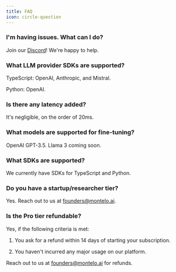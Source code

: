 ```yaml
---
title: FAQ
icon: circle-question
---
```


### I'm having issues. What can I do?

Join our [Discord](https://discord.gg/ZBjGgJkF)! We're happy to help.

### What LLM provider SDKs are supported?

TypeScript: OpenAI, Anthropic, and Mistral.

Python: OpenAI.

### Is there any latency added?

It's negligible, on the order of 20ms.

### What models are supported for fine-tuning?

OpenAI GPT-3.5. Llama 3 coming soon.

### What SDKs are supported?

We currently have SDKs for TypeScript and Python.

### Do you have a startup/researcher tier?

Yes. Reach out to us at founders@montelo.ai.

### Is the Pro tier refundable?

Yes, if the following criteria is met:

1. You ask for a refund within 14 days of starting your subscription.

2. You haven't incurred any major usage on our platform.

Reach out to us at founders@montelo.ai for refunds.
